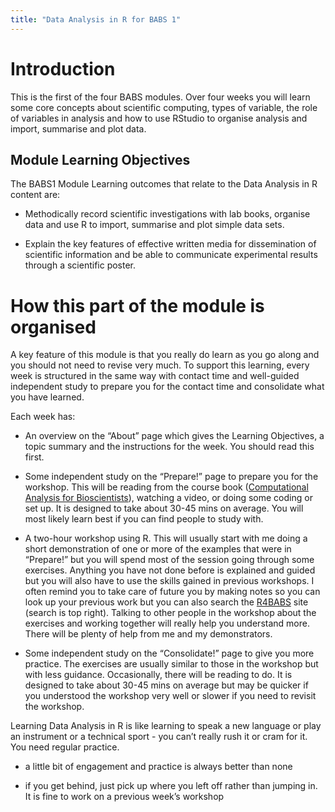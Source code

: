 ```yaml
---
title: "Data Analysis in R for BABS 1"
---
```


# Introduction

This is the first of the four BABS modules. Over four weeks you will learn some core concepts about scientific computing, types of variable, the role of variables in analysis and how to use RStudio to organise analysis and import, summarise and plot data.

## Module Learning Objectives

The BABS1 Module Learning outcomes that relate to the Data Analysis in R content are:

-   Methodically record scientific investigations with lab books, organise data and use R to import, summarise and plot simple data sets.

-   Explain the key features of effective written media for dissemination of scientific information and be able to communicate experimental results through a scientific poster.

# How this part of the module is organised

A key feature of this module is that you really do learn as you go along and you should not need to revise very much. To support this learning, every week is structured in the same way with contact time and well-guided independent study to prepare you for the contact time and consolidate what you have learned. 

Each week has:

-   An overview on the "About" page which gives the Learning Objectives, a topic summary and the instructions for the week. You should read this first. 

-   Some independent study on the "Prepare!" page to prepare you for the workshop. This will be reading from the course book ([Computational Analysis for Bioscientists](https://3mmarand.github.io/comp4biosci/)),  watching a video, or doing some coding or set up. It is designed to take about 30-45 mins on average. You will most likely learn best if you can find people to study with. 

-   A two-hour workshop using R. This will usually start with me doing a short demonstration of one or more of the examples that were in "Prepare!" but you will spend most of the session going through some exercises. Anything you have not done before is explained and guided but you will also have to use the skills gained in previous workshops. I often remind you to take care of future you by making notes so you can look up your previous work but you can also search the [R4BABS](https://3mmarand.github.io/R4BABS/) site (search is top right). Talking to other people in the workshop about the exercises and working together will really help you understand more. There will be plenty of help from me and my demonstrators.

-   Some independent study on the "Consolidate!" page to give you more practice. The exercises are usually similar to those in the workshop but with less guidance. Occasionally, there will be reading to do. It is designed to take about 30-45 mins on average but may be quicker if you understood the workshop very well or slower if you need to revisit the workshop. 

Learning Data Analysis in R is like learning to speak a new language or play an instrument or a technical sport - you can't really rush it or cram for it. You need regular practice. 

-   a little bit of engagement and practice is always better than none

-   if you get behind, just pick up where you left off rather than jumping in. It is fine to work on a previous week's workshop


